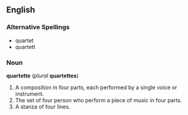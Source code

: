 ==English==

===Alternative Spellings===
*quartet
*quartett

===Noun===
'''quartette''' (''plural'' '''quartettes''')
#A composition in four parts, each performed by a single voice or instrument.
#The set of four person who perform a piece of music in four parts.
#A stanza of four lines.